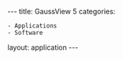 ---
title: GaussView 5
categories:
 - Applications
 - Software

layout: application
---
{{Applications

|name=GaussView 5
|platform=Legion
|short=
A graphical tool to help prepare input for submission to Gaussian and view output.
|about=
GaussView 5.0.8 is available on Legion and currently can be used on the login nodes. GaussView is a graphical tool to help prepare input for submission to Gaussian and to examine graphically the output from Gaussian jobs. Job submission directly from GaussView is  not possible, instead save molecular structures as Gaussian input files and submit in the normal way for Gaussian jobs.
|version=5.0.8, 6.0.16
|link1= [http://www.gaussian.com/g_tech/gv5ref/gv5ref_toc.htm GaussView 5 Reference manual on the Gaussian Inc website]
|moduleunload1=
|moduleunload2=
|moduleunload3=
|moduleunload4=
|moduleunload5=
|moduleunload6=
|moduleunload7=
|moduleunload8=
|moduleload1=
|moduleload2=
|moduleload3=
|moduleload4=
|moduleload5=
|moduleload6=
|moduleload7=
|moduleload8=
|setup-notes=
Access to GaussView is enabled by a module file and being a member of the appropriate reserved application group. Please email [mailto:rc-support@ucl.ac.uk rc-support@ucl.ac.uk] to get your userid added to the G09 group.

As GaussView uses the X Window System to display its graphical user interface, the computer you are logging in to Legion from must be running X and your ssh session must have X tunnelling enabled. From a Linux/Unix workstation use an ssh command of the form:
<code>
 ssh -X your_userid@legion.rc.ucl.ac.uk
</code>
If you use Windows then you can use the Exceed X server. UCL has a site licence for Exceed and  it's available for download from the [http://swdb.ucl.ac.uk/ UCL Software Database]. If you use a Mac then you can use [http://xquartz.macosforge.org/trac/wiki XQuartz].

Before you can run GaussView interactively you need to load the G09 or G16 module and run an initialisation script using: 
<code>
 module load gaussian/g09-d01/pgi-2015.4
 . $g09root/g09/bsd/g09.profile
</code>
You can use:
<code>
 module list
</code>
to check that the module is loaded. 

You can now run GaussView using:
<code>
 gview &
</code>
For more information about using GaussView see the [http://www.gaussian.com/g_tech/gv5ref/gv5ref_toc.htm GaussView 5 Reference Manual] on the Gaussian web site.

=GaussView problems=

==Segfaults with newer Xservers==

gview 5 is segfaulting with newer Xservers on Linux and Windows. It is confirmed working with Xquartz 2.7.8 for Mac OS X. It is failing with xorg-server 2:1.18.4-0ubuntu0.8 and with Xming 6.9.0.31.

The Gaussian 16 module contains gview.exe 6, which is currently working with the newer Xservers.

==GaussView exiting when used from Macs==

If either version of GaussView is exiting immediately with no errors shown in the terminal, try using XQuartz 2.7.8 as your local Xserver instead of later versions.

|coda-title=
|coda=

}}